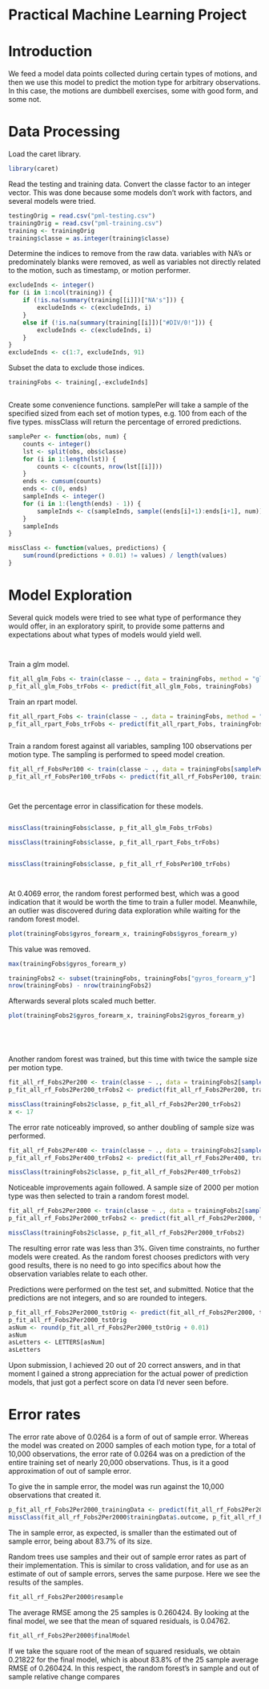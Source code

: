 Practical Machine Learning Project
========================================================
# Introduction

We feed a model data points collected during certain types of motions, and then we use this model to predict the motion type for arbitrary observations. In this case, the motions are dumbbell exercises, some with good form, and some not.

# Data Processing

Load the caret library.

```r
library(caret)
```

Read the testing and training data. Convert the classe factor to an integer vector. This was done because some models don't work with factors, and several models were tried.

```r
testingOrig = read.csv("pml-testing.csv")
trainingOrig = read.csv("pml-training.csv")
training <- trainingOrig
training$classe = as.integer(training$classe)
```

Determine the indices to remove from the raw data. variables with NA's or predominately blanks were removed, as well as variables not directly related to the motion, such as timestamp, or motion performer.

```r
excludeInds <- integer()
for (i in 1:ncol(training)) {
    if (!is.na(summary(training[[i]])["NA's"])) {
        excludeInds <- c(excludeInds, i)
    }
    else if (!is.na(summary(training[[i]])["#DIV/0!"])) {
        excludeInds <- c(excludeInds, i)
    }
}
excludeInds <- c(1:7, excludeInds, 91)
```

Subset the data to exclude those indices.

```r
trainingFobs <- training[,-excludeInds]
```

```r

```

Create some convenience functions. samplePer will take a sample of the specified sized from each set of motion types, e.g. 100 from each of the five types. missClass will return the percentage of errored predictions.

```r
samplePer <- function(obs, num) {
    counts <- integer()
	lst <- split(obs, obs$classe)
	for (i in 1:length(lst)) {
		counts <- c(counts, nrow(lst[[i]]))
	}
	ends <- cumsum(counts)
	ends <- c(0, ends)
	sampleInds <- integer()
	for (i in 1:(length(ends) - 1)) {
		sampleInds <- c(sampleInds, sample((ends[i]+1):ends[i+1], num))
	}
	sampleInds
}

missClass <- function(values, predictions) {
    sum(round(predictions + 0.01) != values) / length(values)
}
```

# Model Exploration

Several quick models were tried to see what type of performance they would offer, in an exploratory spirit, to provide some patterns and expectations about what types of models would yield well.

```r

```
```r

```

Train a glm model.

```r
fit_all_glm_Fobs <- train(classe ~ ., data = trainingFobs, method = "glm")
p_fit_all_glm_Fobs_trFobs <- predict(fit_all_glm_Fobs, trainingFobs)
```

Train an rpart model.

```r
fit_all_rpart_Fobs <- train(classe ~ ., data = trainingFobs, method = "rpart")
p_fit_all_rpart_Fobs_trFobs <- predict(fit_all_rpart_Fobs, trainingFobs)
```

```r

```

Train a random forest against all variables, sampling 100 observations per motion type. The sampling is performed to speed model creation.

```r
fit_all_rf_FobsPer100 <- train(classe ~ ., data = trainingFobs[samplePer(trainingFobs, 100),], method = "rf")
p_fit_all_rf_FobsPer100_trFobs <- predict(fit_all_rf_FobsPer100, trainingFobs)
```

```r

```

```r

```

Get the percentage error in classification for these models.

```r

```
```r
missClass(trainingFobs$classe, p_fit_all_glm_Fobs_trFobs)
```
```r
missClass(trainingFobs$classe, p_fit_all_rpart_Fobs_trFobs)
```
```r

```
```r
missClass(trainingFobs$classe, p_fit_all_rf_FobsPer100_trFobs)
```
```r

```
```r

```

At 0.4069 error, the random forest performed best, which was a good indication that it would be worth the time to train a fuller model. Meanwhile, an outlier was discovered during data exploration while waiting for the random forest model.

```r
plot(trainingFobs$gyros_forearm_x, trainingFobs$gyros_forearm_y)
```

This value was removed.

```r
max(trainingFobs$gyros_forearm_y)
```

```r
trainingFobs2 <- subset(trainingFobs, trainingFobs["gyros_forearm_y"] != 311)
nrow(trainingFobs) - nrow(trainingFobs2)
```

Afterwards several plots scaled much better.

```r
plot(trainingFobs2$gyros_forearm_x, trainingFobs2$gyros_forearm_y)
```

```r

```

```r

```

```r

```

```r

```

Another random forest was trained, but this time with twice the sample size per motion type.

```r
fit_all_rf_Fobs2Per200 <- train(classe ~ ., data = trainingFobs2[samplePer(trainingFobs2, 200),], method = "rf")
p_fit_all_rf_Fobs2Per200_trFobs2 <- predict(fit_all_rf_Fobs2Per200, trainingFobs2)
```

```r
missClass(trainingFobs2$classe, p_fit_all_rf_Fobs2Per200_trFobs2)
x <- 17
```

The error rate noticeably improved, so anther doubling of sample size was performed.

```r
fit_all_rf_Fobs2Per400 <- train(classe ~ ., data = trainingFobs2[samplePer(trainingFobs2, 400),], method = "rf")
p_fit_all_rf_Fobs2Per400_trFobs2 <- predict(fit_all_rf_Fobs2Per400, trainingFobs2)
```

```r
missClass(trainingFobs2$classe, p_fit_all_rf_Fobs2Per400_trFobs2)
```

Noticeable improvements again followed. A sample size of 2000 per motion type was then selected to train a random forest model.

```r
fit_all_rf_Fobs2Per2000 <- train(classe ~ ., data = trainingFobs2[samplePer(trainingFobs2, 2000),], method = "rf")
p_fit_all_rf_Fobs2Per2000_trFobs2 <- predict(fit_all_rf_Fobs2Per2000, trainingFobs2)
```

```r
missClass(trainingFobs2$classe, p_fit_all_rf_Fobs2Per2000_trFobs2)
```

The resulting error rate was less than 3%. Given time constraints, no further models were created. As the random forest chooses predictors with very good results, there is no need to go into specifics about how the observation variables relate to each other.

Predictions were performed on the test set, and submitted. Notice that the predictions are not integers, and so are rounded to integers.

```r
p_fit_all_rf_Fobs2Per2000_tstOrig <- predict(fit_all_rf_Fobs2Per2000, testingOrig)
p_fit_all_rf_Fobs2Per2000_tstOrig
asNum <- round(p_fit_all_rf_Fobs2Per2000_tstOrig + 0.01)
asNum
asLetters <- LETTERS[asNum]
asLetters
```

Upon submission, I achieved 20 out of 20 correct answers, and in that moment I gained a strong appreciation for the actual power of prediction models, that just got a perfect score on data I'd never seen before.

# Error rates

The error rate above of 0.0264 is a form of out of sample error. Whereas the model was created on 2000 samples of each motion type, for a total of 10,000 observations, the error rate of 0.0264 was on a prediction of the entire training set of nearly 20,000 observations. Thus, is it a good approximation of out of sample error.

To give the in sample error, the model was run against the 10,000 observations that created it.

```r
p_fit_all_rf_Fobs2Per2000_trainingData <- predict(fit_all_rf_Fobs2Per2000, fit_all_rf_Fobs2Per2000$trainingData)
missClass(fit_all_rf_Fobs2Per2000$trainingData$.outcome, p_fit_all_rf_Fobs2Per2000_trainingData)
```

The in sample error, as expected, is smaller than the estimated out of sample error, being about 83.7% of its size.

Random trees use samples and their out of sample error rates as part of their implementation. This is similar to cross validation, and for use as an estimate of out of sample errors, serves the same purpose. Here we see the results of the samples.

```r
fit_all_rf_Fobs2Per2000$resample
```

The average RMSE among the 25 samples is 0.260424. By looking at the final model, we see that the mean of squared residuals, is 0.04762.

```r
fit_all_rf_Fobs2Per2000$finalModel
```

If we take the square root of the mean of squared residuals, we obtain 0.21822 for the final model, which is about 83.8% of the 25 sample average RMSE of 0.260424. In this respect, the random forest's in sample and out of sample relative change compares